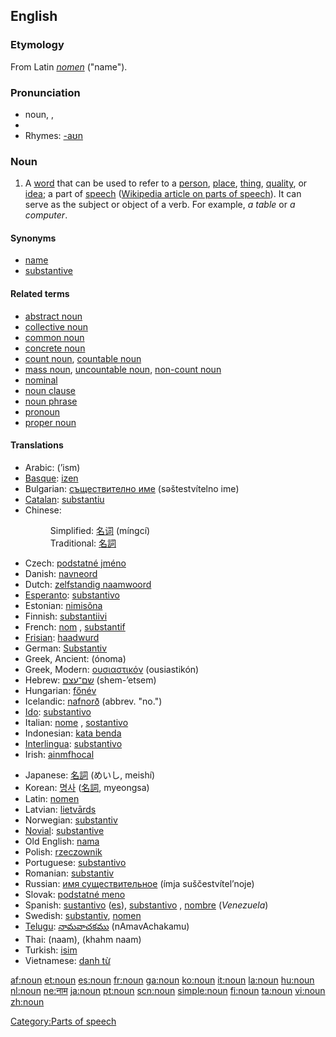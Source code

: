 {{wikipedia}}
==English==

===Etymology===
From Latin ''[[nomen]]'' ("name").

===Pronunciation===
*noun, {{IPA|/naʊn/}}, {{SAMPA|/naUn/}}
*{{audio|en-us-inlandnorth-noun.ogg|Audio (US-Inland North)}}
*Rhymes: [[Rhymes:English:-aʊn|-aʊn]]

===Noun===
{{en-noun}}

# {{grammar}} A [[word]] that can be used to refer to a [[person]], [[place]], [[thing]], [[quality]], or [[idea]]; a part of [[speech]] ([[w:Part of speech|Wikipedia article on parts of speech]]). It can serve as the subject or object of a verb. For example, ''a table'' or ''a computer''.

====Synonyms====
*[[name]]
*[[substantive]]

====Related terms====
*[[abstract noun]]
*[[collective noun]]
*[[common noun]]
*[[concrete noun]]
*[[count noun]], [[countable noun]]
*[[mass noun]], [[uncountable noun]], [[non-count noun]]
*[[nominal]]
*[[noun clause]]
*[[noun phrase]]
*[[pronoun]]
*[[proper noun]]

====Translations====
{{top}}
*Arabic: {{ARchar|[[اسم]]}} (’ism) {{m}}
*[[Basque]]: [[izen]]
*Bulgarian: [[съществително име]] (səštestvítelno ime) {{n}}
*[[Catalan]]: [[substantiu]] {{m}}
*Chinese:
*:Simplified: [[名词]] (míngcí)
*:Traditional: [[名詞]]
*Czech: [[podstatné jméno]] {{n}}
*Danish: [[navneord]] {{n}}
*Dutch: [[zelfstandig naamwoord]] {{n}}
*[[Esperanto]]: [[substantivo]]
*Estonian: [[nimisõna]]
*Finnish: [[substantiivi]]
*French: [[nom]] {{m}}, [[substantif]] {{m}}
*[[Frisian]]: [[haadwurd]] {{n}}
*German: [[Substantiv]] {{n}}
*Greek, Ancient: {{IPAchar|[[ὄνομα]]}} (ónoma) {{n}}
*Greek, Modern: [[ουσιαστικόν]] (ousiastikón) {{n}}
*Hebrew: [[שם־עצם]] (shem-’etsem) {{m}}
*Hungarian: [[főnév]]
*Icelandic: [[nafnorð]] (abbrev. "no.")
*[[Ido]]: [[substantivo]]
*Italian: [[nome]] {{m}}, [[sostantivo]] {{m}}
*Indonesian: [[kata benda]]
*[[Interlingua]]: [[substantivo]]
*Irish: [[ainmfhocal]]
{{mid}}
*Japanese: [[名詞]] (めいし, meishí)
*Korean: [[명사]] ([[名詞]], myeongsa)
*Latin: [[nomen]] {{n}}
*Latvian: [[lietvārds]] {{m}}
*Norwegian: [[substantiv]] {{n}}
*[[Novial]]: [[substantive]]
*Old English: [[nama]] {{m}}
*Polish: [[rzeczownik]] {{m}}
*Portuguese: [[substantivo]] {{m}}
*Romanian: [[substantiv]] {{n}}
*Russian: [[имя существительное]] (ímja suščestvítel’noje) {{n}}
*Slovak: [[podstatné meno]] {{n}}
*Spanish: [[sustantivo]] {{m}} ([[:es:sustantivo|es]]), [[substantivo]] {{m}}, [[nombre]] {{m}} (''Venezuela'')
*Swedish: [[substantiv]], [[nomen]]
*[[Telugu]]: [[నామవాచకము]] (nAmavAchakamu)
*Thai: {{THchar|[[นาม]]}} (naam), {{THchar|[[คำนาม]]}} (khahm naam)
*Turkish: [[isim]]
*Vietnamese: [[danh từ]]
{{bottom}}

[[Category:Parts of speech]]

[[af:noun]]
[[et:noun]]
[[es:noun]]
[[fr:noun]]
[[ga:noun]]
[[ko:noun]]
[[it:noun]]
[[la:noun]]
[[hu:noun]]
[[nl:noun]]
[[ne:नाम]]
[[ja:noun]]
[[pt:noun]]
[[scn:noun]]
[[simple:noun]]
[[fi:noun]]
[[ta:noun]]
[[vi:noun]]
[[zh:noun]]